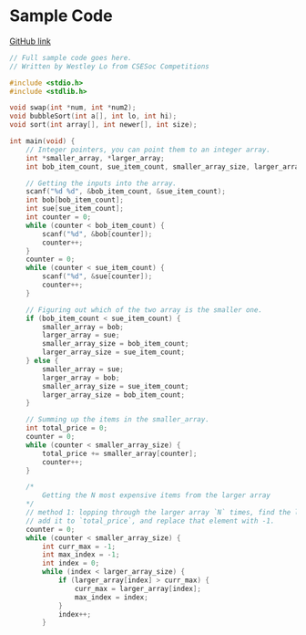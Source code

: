 # Sample Code

[GitHub link](https://github.com/csesoc/comp1511-revision-t1-2022/blob/master/solutions/black-friday/solution.c)

```c
// Full sample code goes here.
// Written by Westley Lo from CSESoc Competitions

#include <stdio.h>
#include <stdlib.h>

void swap(int *num, int *num2);
void bubbleSort(int a[], int lo, int hi);
void sort(int array[], int newer[], int size);

int main(void) {
    // Integer pointers, you can point them to an integer array.
    int *smaller_array, *larger_array;
    int bob_item_count, sue_item_count, smaller_array_size, larger_array_size;

    // Getting the inputs into the array.
    scanf("%d %d", &bob_item_count, &sue_item_count);
    int bob[bob_item_count];
    int sue[sue_item_count];
    int counter = 0;
    while (counter < bob_item_count) {
        scanf("%d", &bob[counter]);
        counter++;
    }
    counter = 0;
    while (counter < sue_item_count) {
        scanf("%d", &sue[counter]);
        counter++;
    }

    // Figuring out which of the two array is the smaller one.
    if (bob_item_count < sue_item_count) {
        smaller_array = bob;
        larger_array = sue;
        smaller_array_size = bob_item_count;
        larger_array_size = sue_item_count;
    } else {
        smaller_array = sue;
        larger_array = bob;
        smaller_array_size = sue_item_count;
        larger_array_size = bob_item_count;
    }

    // Summing up the items in the smaller_array.
    int total_price = 0;
    counter = 0;
    while (counter < smaller_array_size) {
        total_price += smaller_array[counter];
        counter++;
    }

    /*
        Getting the N most expensive items from the larger array
    */
    // method 1: lopping through the larger array `N` times, find the largest element, 
    // add it to `total_price`, and replace that element with -1.
    counter = 0;
    while (counter < smaller_array_size) {
        int curr_max = -1;
        int max_index = -1;
        int index = 0;
        while (index < larger_array_size) {
            if (larger_array[index] > curr_max) {
                curr_max = larger_array[index];
                max_index = index;
            }
            index++;
        }
